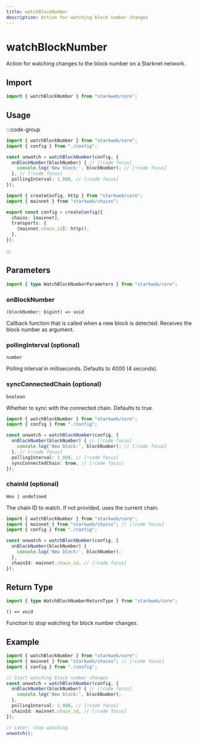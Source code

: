 ```yaml
---
title: watchBlockNumber
description: Action for watching block number changes
---
```


# watchBlockNumber

Action for watching changes to the block number on a Starknet network.

## Import

```ts
import { watchBlockNumber } from "starkweb/core";
```

## Usage

:::code-group

```ts [index.ts]
import { watchBlockNumber } from "starkweb/core";
import { config } from "./config";

const unwatch = watchBlockNumber(config, {
  onBlockNumber(blockNumber) { // [!code focus]
    console.log('New block:', blockNumber); // [!code focus]
  }, // [!code focus]
  pollingInterval: 1_000, // [!code focus]
});
```

```ts [config.ts]
import { createConfig, http } from "starkweb/core";
import { mainnet } from "starkweb/chains";

export const config = createConfig({
  chains: [mainnet],
  transports: {
    [mainnet.chain_id]: http(),
  },
});
```

:::

## Parameters

```ts
import { type WatchBlockNumberParameters } from "starkweb/core";
```

### onBlockNumber

`(blockNumber: bigint) => void`

Callback function that is called when a new block is detected. Receives the block number as argument.

### pollingInterval (optional)

`number`

Polling interval in milliseconds. Defaults to 4000 (4 seconds).

### syncConnectedChain (optional)

`boolean`

Whether to sync with the connected chain. Defaults to true.

```ts [index.ts]
import { watchBlockNumber } from "starkweb/core";
import { config } from "./config";

const unwatch = watchBlockNumber(config, {
  onBlockNumber(blockNumber) { // [!code focus]
    console.log('New block:', blockNumber); // [!code focus]
  }, // [!code focus]
  pollingInterval: 1_000, // [!code focus]
  syncConnectedChain: true, // [!code focus]
});
```

### chainId (optional)

`Hex | undefined`

The chain ID to watch. If not provided, uses the current chain.

```ts [index.ts]
import { watchBlockNumber } from "starkweb/core";
import { mainnet } from "starkweb/chains"; // [!code focus]
import { config } from "./config";

const unwatch = watchBlockNumber(config, {
  onBlockNumber(blockNumber) {
    console.log('New block:', blockNumber);
  },
  chainId: mainnet.chain_id, // [!code focus]
});
```

## Return Type

```ts
import { type WatchBlockNumberReturnType } from "starkweb/core";
```

`() => void`

Function to stop watching for block number changes.

## Example

```ts [example.ts]
import { watchBlockNumber } from "starkweb/core";
import { mainnet } from "starkweb/chains"; // [!code focus]
import { config } from "./config";

// Start watching block number changes
const unwatch = watchBlockNumber(config, {
  onBlockNumber(blockNumber) { // [!code focus]
    console.log('New block:', blockNumber);
  },
  pollingInterval: 1_000, // [!code focus]
  chainId: mainnet.chain_id, // [!code focus]
});

// Later: stop watching
unwatch();